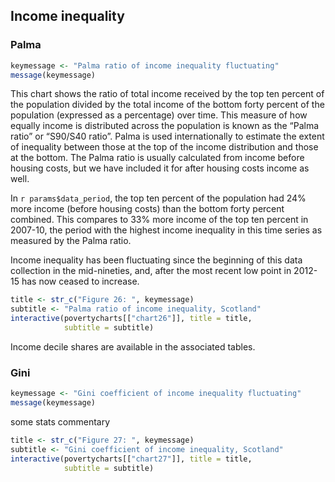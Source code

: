 ## Income inequality {.tabset}

### Palma

```{r}
keymessage <- "Palma ratio of income inequality fluctuating"
message(keymessage)
```

This chart shows the ratio of total income received by the top ten percent of the population divided by the total income of the bottom forty percent of the population (expressed as a percentage) over time. This measure of how equally income is distributed across the population is known as the "Palma ratio" or "S90/S40 ratio". Palma is used internationally to estimate the extent of inequality between those at the top of the income distribution and those at the bottom. The Palma ratio is usually calculated from income before housing costs, but we have included it for after housing costs income as well.

In `r params$data_period`, the top ten percent of the population had 24% more income (before housing costs) than the bottom forty percent combined. This compares to 33% more income of the top ten percent in 2007-10, the period with the highest income inequality in this time series as measured by the Palma ratio.

Income inequality has been fluctuating since the beginning of this data collection in the mid-nineties, and, after the most recent low point in 2012-15 has now ceased to increase.

```{r chart26}
title <- str_c("Figure 26: ", keymessage)
subtitle <- "Palma ratio of income inequality, Scotland"
interactive(povertycharts[["chart26"]], title = title,
            subtitle = subtitle)
```

Income decile shares are available in the associated tables.

### Gini

```{r}
keymessage <- "Gini coefficient of income inequality fluctuating"
message(keymessage)
```

some stats commentary

```{r chart27}
title <- str_c("Figure 27: ", keymessage)
subtitle <- "Gini coefficient of income inequality, Scotland"
interactive(povertycharts[["chart27"]], title = title,
            subtitle = subtitle)
```
